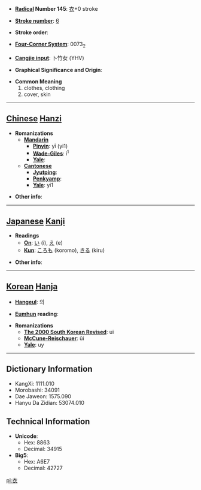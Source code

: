 * '''[[Wiktionary:Chinese radical index| Radical]] Number 145''': [[Wiktionary:Chinese radical index 衣|衣]]+0 stroke

* '''[[Wiktionary:Chinese total strokes index|Stroke number]]''': [[Wiktionary:Chinese total strokes index 6|6]]

* '''Stroke order''': 

* '''[[Wiktionary:Chinese four corner index|Four-Corner System]]''': 0073<sub>2</sub>

* '''[[Wiktionary:Chinese Cangjie index|Cangjie input]]''': 卜竹女 (YHV)

* '''Graphical Significance and Origin''': 

* '''Common Meaning'''
*#clothes, clothing
*# cover, skin


----

== [[Chinese]] [[Hanzi]] ==

* '''Romanizations'''
** '''[[Mandarin]]'''
*** '''[[Pinyin]]''': yī (yi1)
*** '''[[Wade-Giles]]''': i<sup>1</sup>
*** '''[[Yale]]''': 
** '''[[Cantonese]]'''
*** '''[[Jyutping]]''':
*** '''[[Penkyamp]]''': 
*** '''[[Yale]]''': yi1

* '''Other info''': 

----

== [[Japanese]] [[Kanji]] ==

* '''Readings'''
** '''[[On]]''': [[い]] (i), [[え]] (e)
** '''[[Kun]]''': [[ころも]] (koromo), [[きる]] (kiru)

* '''Other info''':  

----

== [[Korean]] [[Hanja]] ==

* '''[[Hangeul]]''': 의

* '''[[Eumhun]] reading''': 

* '''Romanizations'''
** '''[[The 2000 South Korean Revised Romanization|The 2000 South Korean Revised]]''': ui
** '''[[McCune-Reischauer]]''': ŭi
** '''[[Yale]]''': uy

----

== Dictionary Information ==

* KangXi: 1111.010
* Morobashi: 34091
* Dae Jaweon: 1575.090
* Hanyu Da Zidian: 53074.010

== Technical Information ==

* '''Unicode''':
** Hex: 8863
** Decimal: 34915
* '''Big5''':
** Hex: A6E7
** Decimal: 42727

[[pl:衣]]